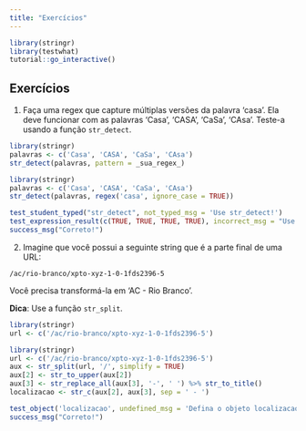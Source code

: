 ```yaml
---
title: "Exercícios"
---
```


<script src="https://cdn.datacamp.com/datacamp-light-latest.min.js"></script>

```r
library(stringr)
library(testwhat)
tutorial::go_interactive()
```

## Exercícios

1. Faça uma regex que capture múltiplas versões da palavra 'casa'. Ela deve funcionar
com as palavras 'Casa', 'CASA', 'CaSa', 'CAsa'. Teste-a usando a função `str_detect`.

```r
library(stringr)
palavras <- c('Casa', 'CASA', 'CaSa', 'CAsa')
str_detect(palavras, pattern = _sua_regex_)
```

```r
library(stringr)
palavras <- c('Casa', 'CASA', 'CaSa', 'CAsa')
str_detect(palavras, regex('casa', ignore_case = TRUE))
```

```r
test_student_typed("str_detect", not_typed_msg = 'Use str_detect!')
test_expression_result(c(TRUE, TRUE, TRUE, TRUE), incorrect_msg = "Use a função str_detect")
success_msg("Correto!")
```

2. Imagine que você possui a seguinte string que é a parte final de uma URL:

`/ac/rio-branco/xpto-xyz-1-0-1fds2396-5`

Você precisa transformá-la em 'AC - Rio Branco'.

**Dica**: Use a função `str_split`.

```r
library(stringr)
url <- c('/ac/rio-branco/xpto-xyz-1-0-1fds2396-5')
```

```r
library(stringr)
url <- c('/ac/rio-branco/xpto-xyz-1-0-1fds2396-5')
aux <- str_split(url, '/', simplify = TRUE)
aux[2] <- str_to_upper(aux[2])
aux[3] <- str_replace_all(aux[3], '-', ' ') %>% str_to_title()
localizacao <- str_c(aux[2], aux[3], sep = ' - ') 
```

```r
test_object('localizacao', undefined_msg = 'Defina o objeto localizacao', incorrect_msg = 'localizacao não está com o resultado esperado')
success_msg("Correto!")
```

